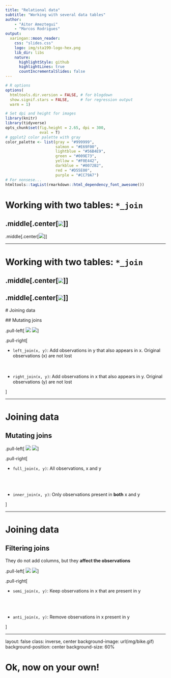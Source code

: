 ```yaml
---
title: "Relational data"
subtitle: "Working with several data tables"
author: 
    - "Aitor Ameztegui"
    - "Marcos Rodrigues"
output:
  xaringan::moon_reader:
    css: "slides.css"
    logo: img/sta199-logo-hex.png
    lib_dir: libs
    nature:
      highlightStyle: github
      highlightLines: true
      countIncrementalSlides: false
---
```


```r
# R options
options(
  htmltools.dir.version = FALSE, # for blogdown
  show.signif.stars = FALSE,     # for regression output
  warm = 1)

# Set dpi and height for images
library(knitr)
library(tidyverse)
opts_chunk$set(fig.height = 2.65, dpi = 300,
               eval = T) 
# ggplot2 color palette with gray
color_palette <- list(gray = "#999999", 
                      salmon = "#E69F00", 
                      lightblue = "#56B4E9", 
                      green = "#009E73", 
                      yellow = "#F0E442", 
                      darkblue = "#0072B2", 
                      red = "#D55E00", 
                      purple = "#CC79A7")
# For nonsese...
htmltools::tagList(rmarkdown::html_dependency_font_awesome())
```

# Working with two tables: `*_join`

.middle[.center[![](img/join-setup.png)]]
--
.middle[.center[![](img/join-setup2.png)]]

---

# Working with two tables: `*_join`

.middle[.center[![](img/join-setup2.png)]]
--
.middle[.center[![](img/join-setup3.png)]]
---


 # Joining data 

 ## Mutating joins



.pull-left[
  ![](img/join_left.png)
  ![](img/join_right.png)
]


.pull-right[

- `left_join(x, y)`: Add observations in y that also appears in x. 
  Original observations (x) are not lost
    <br>
    <br>
    <br>
    
- `right_join(x, y)`: Add observations in x that also appears in y. 
  Original observations (y) are not lost
    
]
    
---


# Joining data 

## Mutating joins



.pull-left[
  ![](img/join_full.png)
  ![](img/join_inner.png)
]


.pull-right[

- `full_join(x, y)`: All observations, x and y
    <br>
    <br>
    <br>
    <br>
  
- `inner_join(x, y)`: Only observations present in **both** x and y

]
  
  

---


# Joining data


## Filtering joins


They do not add columns, but they **affect the observations**


.pull-left[
  ![](img/join_semi.png)
  ![](img/join_anti.png)
]


.pull-right[

- `semi_join(x, y)`: Keep observations in x that are present in y
<br>
<br>
<br>
<br>
  
- `anti_join(x, y)`: Remove observations in x present in y

]

---

layout: false 
class: inverse, center
background-image: url(img/bike.gif)
background-position: center
background-size: 60%

# Ok, now on your own!
